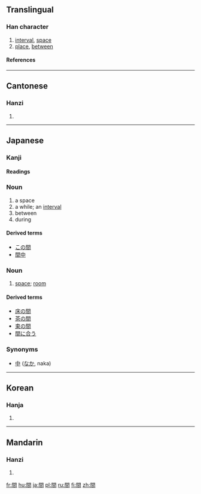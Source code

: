 {{see|间}}<!-- may be replaced by zh-forms -->

==Translingual==
===Han character===
{{Han char|rn=169|rad=門|as=04|sn=12|four=7760<sub>7</sub>|canj=日弓日 (ANA)}}
# [[interval]], [[space]]
# [[place]], [[between]]
====References====
{{Han ref|kx=1333.010|dkj=41249|dj=1839.010|hdz=74288.060|uh=9593|ud=38291|bh=B6A1|bd=46753}}
----
==Cantonese==
===Hanzi===
{{yue-hanzi|jyut=|y=gaan1}}
# {{defn|Cantonese}}
----
==Japanese==
===Kanji===
{{ja-kanji|grade=2|rs=門04}}
====Readings====
{{ja-readings|on=カン ([[kan]]), ケン ([[ken]])|kun=[[あいだ]] ([[aida]]), [[ま]] ([[ma]]), [[しずか]] ([[shizuka]])}}

===Noun===
{{ja-noun|k|hira=あいだ|rom=aida}}
# a space
# a while; an [[interval]]
# between
# during

====Derived terms====
*[[この間]]
*[[間中]]

===Noun===
{{ja-noun|k|hira=ま|rom=ma}}
#[[space]]; [[room]]

====Derived terms====
*[[床の間]]
*[[茶の間]]
*[[束の間]]
*[[間に合う]]

===Synonyms===
* [[中]] ([[なか]], naka)
----
==Korean==
===Hanja===
{{ko-hanja|hangeul=간|eumhun=|rv=gan|mr=kan|y=kan}}
# {{defn|Korean}}
----
==Mandarin==
===Hanzi===
{{cmn-hanzi|sim=间|pin=[[jiān]] (jian1), [[jiǎn]] (jian3), [[jiàn]] (jian4)|wg=chien<sup>1</sup>, chien<sup>3</sup>, chien<sup>4</sup>}}
# {{defn|Mandarin}}

[[fr:間]]
[[hu:間]]
[[ja:間]]
[[pl:間]]
[[ru:間]]
[[fi:間]]
[[zh:間]]
